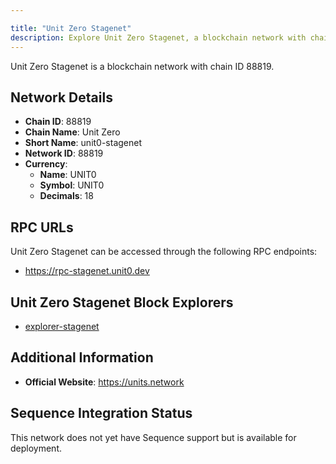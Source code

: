 ```yaml
---

title: "Unit Zero Stagenet"
description: Explore Unit Zero Stagenet, a blockchain network with chain ID 88819. Learn about its native currency, UNIT0, and how to interact with the network.
---
```




Unit Zero Stagenet is a blockchain network with chain ID 88819.

## Network Details

- **Chain ID**: 88819
- **Chain Name**: Unit Zero
- **Short Name**: unit0-stagenet
- **Network ID**: 88819
- **Currency**: 
  - **Name**: UNIT0
  - **Symbol**: UNIT0
  - **Decimals**: 18

## RPC URLs

Unit Zero Stagenet can be accessed through the following RPC endpoints:

- https://rpc-stagenet.unit0.dev

## Unit Zero Stagenet Block Explorers

- [explorer-stagenet](https://explorer-stagenet.unit0.dev)

## Additional Information

- **Official Website**: https://units.network

## Sequence Integration Status

This network does not yet have Sequence support but is available for deployment.
